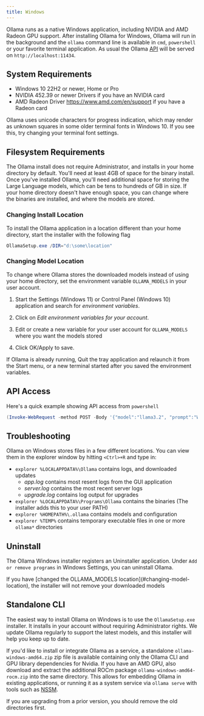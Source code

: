 ```yaml
---
title: Windows
---
```


Ollama runs as a native Windows application, including NVIDIA and AMD Radeon GPU support.
After installing Ollama for Windows, Ollama will run in the background and
the `ollama` command line is available in `cmd`, `powershell` or your favorite
terminal application. As usual the Ollama [API](/api) will be served on
`http://localhost:11434`.

## System Requirements

- Windows 10 22H2 or newer, Home or Pro
- NVIDIA 452.39 or newer Drivers if you have an NVIDIA card
- AMD Radeon Driver https://www.amd.com/en/support if you have a Radeon card

Ollama uses unicode characters for progress indication, which may render as unknown squares in some older terminal fonts in Windows 10. If you see this, try changing your terminal font settings.

## Filesystem Requirements

The Ollama install does not require Administrator, and installs in your home directory by default. You'll need at least 4GB of space for the binary install. Once you've installed Ollama, you'll need additional space for storing the Large Language models, which can be tens to hundreds of GB in size. If your home directory doesn't have enough space, you can change where the binaries are installed, and where the models are stored.

### Changing Install Location

To install the Ollama application in a location different than your home directory, start the installer with the following flag

```powershell
OllamaSetup.exe /DIR="d:\some\location"
```

### Changing Model Location

To change where Ollama stores the downloaded models instead of using your home directory, set the environment variable `OLLAMA_MODELS` in your user account.

1. Start the Settings (Windows 11) or Control Panel (Windows 10) application and search for _environment variables_.

2. Click on _Edit environment variables for your account_.

3. Edit or create a new variable for your user account for `OLLAMA_MODELS` where you want the models stored

4. Click OK/Apply to save.

If Ollama is already running, Quit the tray application and relaunch it from the Start menu, or a new terminal started after you saved the environment variables.

## API Access

Here's a quick example showing API access from `powershell`

```powershell
(Invoke-WebRequest -method POST -Body '{"model":"llama3.2", "prompt":"Why is the sky blue?", "stream": false}' -uri http://localhost:11434/api/generate ).Content | ConvertFrom-json
```

## Troubleshooting

Ollama on Windows stores files in a few different locations. You can view them in
the explorer window by hitting `<Ctrl>+R` and type in:

- `explorer %LOCALAPPDATA%\Ollama` contains logs, and downloaded updates
  - _app.log_ contains most resent logs from the GUI application
  - _server.log_ contains the most recent server logs
  - _upgrade.log_ contains log output for upgrades
- `explorer %LOCALAPPDATA%\Programs\Ollama` contains the binaries (The installer adds this to your user PATH)
- `explorer %HOMEPATH%\.ollama` contains models and configuration
- `explorer %TEMP%` contains temporary executable files in one or more `ollama*` directories

## Uninstall

The Ollama Windows installer registers an Uninstaller application. Under `Add or remove programs` in Windows Settings, you can uninstall Ollama.

<Note>
  If you have [changed the OLLAMA_MODELS location](#changing-model-location), the installer will not remove your downloaded models
</Note>

## Standalone CLI

The easiest way to install Ollama on Windows is to use the `OllamaSetup.exe`
installer. It installs in your account without requiring Administrator rights.
We update Ollama regularly to support the latest models, and this installer will
help you keep up to date.

If you'd like to install or integrate Ollama as a service, a standalone
`ollama-windows-amd64.zip` zip file is available containing only the Ollama CLI
and GPU library dependencies for Nvidia. If you have an AMD GPU, also download
and extract the additional ROCm package `ollama-windows-amd64-rocm.zip` into the
same directory. This allows for embedding Ollama in existing applications, or
running it as a system service via `ollama serve` with tools such as
[NSSM](https://nssm.cc/).

<Note>
  If you are upgrading from a prior version, you should remove the old directories first.
</Note>
